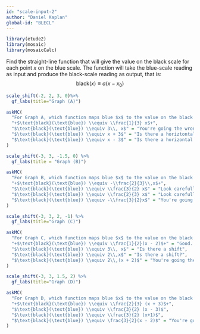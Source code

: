 ```yaml
---
id: "scale-input-2"
author: "Daniel Kaplan"
global-id: "BLECL"
---
```


```r
library(etude2)
library(mosaic)
library(mosaicCalc)
```

Find the straight-line function that will give the value on the black scale for each point $x$ on the blue scale. The function will take the blue-scale reading as input and produce the black-scale reading as output, that is:
$$\text{black}(x) \equiv a (x - x_0)$$

```r
scale_shift(-2, 2, 3, 0)%>% 
  gf_labs(title="Graph (A)")
```




```r
askMC(
  "For Graph A, which function maps blue $x$ to the value on the black scale?",
  "+$\text{black}(\text{blue}) \\equiv \\frac{1}{3} x$+",
  "$\text{black}(\text{blue}) \\equiv 3\\, x$" = "You're going the wrong way, from black to blue.",
  "$\text{black}(\text{blue}) \\equiv x + 3$" = "Is there a horiztontal shift?",
  "$\text{black}(\text{blue}) \\equiv x - 3$" = "Is there a horizontal shift?"
)
```


```r
scale_shift(-3, 3, -1.5, 0) %>%
  gf_labs(title = "Graph (B)")
```

```r
askMC(
  "For Graph B, which function maps blue $x$ to the value on the black scale?",
  "+$\text{black}(\text{blue}) \\equiv -\\frac{2}{3}\\,x$+",
  "$\text{black}(\text{blue}) \\equiv \\frac{3}{2} x$" = "Look carefully at the $\\pm$ signs on the scales.",
  "$\text{black}(\text{blue}) \\equiv \\frac{2}{3} x$" = "Look carefully at the $\\pm$ signs on the scales.",
  "$\text{black}(\text{blue}) \\equiv -\\frac{3}{2}x$" = "You're going the wrong way, from black to blue."
)
```

```r
scale_shift(-3, 3, 2, -1) %>% 
  gf_labs(title="Graph (C)")
```


```r
askMC(
  "For Graph C, which function maps blue $x$ to the value on the black scale?",
  "+$\text{black}(\text{blue}) \\equiv \\frac{1}{2}(x - 2)$+" = "Good. An interval of length 4 on the blue scale (say, from 2 to 6) becomes an interval of length 2 on the black scale. So you know that blue to black involves dividing by 2.",
  "$\text{black}(\text{blue}) \\equiv 3\\, x$" = "Is there a shift",
  "$\text{black}(\text{blue}) \\equiv 2\\,x$" = "Is there a shift?",
  "$\text{black}(\text{blue}) \\equiv 2\\,(x + 2)$" = "You're going the wrong way, from black to blue."
)
```

```r
scale_shift(-3, 3, 1.5, 2) %>% 
  gf_labs(title="Graph (D)")
```


```r
askMC(
  "For Graph D, which function maps blue $x$ to the value on the black scale?",
  "+$\text{black}(\text{blue}) \\equiv \\frac{2}{3} (x + 3)$+",
  "$\text{black}(\text{blue}) \\equiv \\frac{3}{2} (x - 3)$",
  "$\text{black}(\text{blue}) \\equiv \\frac{3}{2} (x+1)$",
  "$\text{black}(\text{blue}) \\equiv \frac{3}{2}(x - 2)$" = "You're going the wrong way, from black to blue."
)
```
